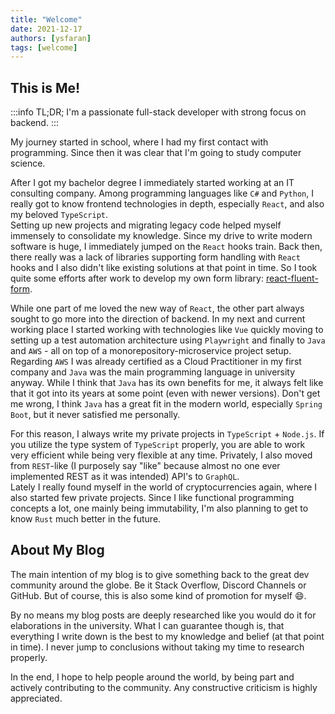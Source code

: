 ```yaml
---
title: "Welcome"
date: 2021-12-17
authors: [ysfaran]
tags: [welcome]
---
```


## This is Me!

:::info TL;DR;
I'm a passionate full-stack developer with strong focus on backend.
:::

My journey started in school, where I had my first contact with programming.
Since then it was clear that I'm going to study computer science.

After I got my bachelor degree I immediately started working at an IT consulting company.
Among programming languages like `C#` and `Python`, I really got to know frontend technologies in depth, especially `React`,
and also my beloved `TypeScript`.  
Setting up new projects and migrating legacy code helped myself immensely to consolidate my knowledge.
Since my drive to write modern software is huge, I immediately jumped on the `React` hooks train.
Back then, there really was a lack of libraries supporting form handling with `React` hooks and I also didn't like existing solutions at that point in time.
So I took quite some efforts after work to develop my own form library: [react-fluent-form](https://www.react-fluent-form.com/).

While one part of me loved the new way of `React`, the other part always sought to go more into the direction of backend.
In my next and current working place I started working with technologies like `Vue` quickly moving to setting up a test automation architecture using `Playwright` and finally to `Java` and `AWS` -
all on top of a monorepository-microservice project setup.  
Regarding `AWS` I was already certified as a Cloud Practitioner in my first company and `Java` was the main programming language in university anyway.
While I think that `Java` has its own benefits for me, it always felt like that it got into its years at some point (even with newer versions).
Don't get me wrong, I think `Java` has a great fit in the modern world, especially `Spring Boot`, but it never satisfied me personally.

For this reason, I always write my private projects in `TypeScript` + `Node.js`.
If you utilize the type system of `TypeScript` properly, you are able to work very efficient while being very flexible at any time.
Privately, I also moved from `REST`-like (I purposely say "like" because almost no one ever implemented REST as it was intended) API's to `GraphQL`.  
Lately I really found myself in the world of cryptocurrencies again, where I also started few private projects.
Since I like functional programming concepts a lot, one mainly being immutability, I'm also planning to get to know `Rust` much better in the future.

## About My Blog

The main intention of my blog is to give something back to the great dev community around the globe.
Be it Stack Overflow, Discord Channels or GitHub. But of course, this is also some kind of promotion for myself 😄.

By no means my blog posts are deeply researched like you would do it for elaborations in the university.
What I can guarantee though is, that everything I write down is the best to my knowledge and belief (at that point in time).
I never jump to conclusions without taking my time to research properly.

In the end, I hope to help people around the world, by being part and actively contributing to the community. Any constructive criticism is highly appreciated.
